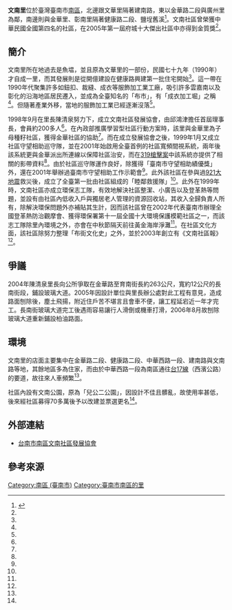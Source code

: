 {{Primarysources}}
{{ROC Village or Li Info
| Village/LiName = 文南
| Village/Li = 里
| City/CountyName = 臺南市
| DivName = 南區
| OldName = 
| AreaTotal = 0.350860
| Sub = 28
| HouseholdTotal = 1881
| YearMonth = 2010年2月
| PopTotal = 5456 
| Male = 2610
| Female = 2846
| Longitude = 
| Latitude = 
| Neighbors = [[文華里_(臺南市南區)|文華里]]、[[廣州里_(臺南市南區)|廣州里]]、[[金華里_(臺南市南區)|金華里]]、<br/>[[彰南里(臺南市南區)|彰南里]]、[[文平里_(臺南市南區)|文平里]]
| MapLocation = 臺南市南區文南里.svg
| Head = 陳清泉
| Address = 長南街32號
| Website =
| Photo = 
| Photo size = 170px
| Caption = 
| DataSource = [http://tn.village.tnn.tw/village05.html?id=524 數位台南村-{里}-通]
}}
'''文南里'''位於臺灣臺南市[[南區_(台南市)|南區]]，北邊跟文華里隔著建南路，東以金華路二段與廣州里為鄰，南邊則與金華里、彰南里隔著健康路二段、鹽埕舊溪<ref name="府">{{cite book | language = zh-tw | publisher = 國立成功大學健康城市研究中心 | title =《府城傑出社區之旅》 | editor = 胡淑貞、陳世明、蔡篤堅 主編 | isbn =986-00-5441-X |pages=1－11頁|date=2006年5月}}</ref>。文南社區曾榮獲中華民國全國第四名的社區，在2005年第一屆府城十大傑出社區中亦得到金質獎<ref name="府"/>。

== 簡介 ==
文南里所在地過去是魚塭，並且原為文華里的一部份，民國七十九年（1990年）才自成一里，而其發展則是從開億建設在健康路興建第一批住宅開始<ref name="府"/>。這一帶在1990年代聚集許多如鈕扣、裁縫、成衣等服飾加工業工廠，吸引許多雲嘉南以及彰化的沿海地區居民遷入，並成為全臺知名的「布市」，有「成衣加工堀」之稱<ref name="府"/>。但隨著產業外移，當地的服飾加工業已經逐漸沒落<ref name="府"/>。

1998年9月在里長陳清泉努力下，成立文南社區發展協會，由邱鴻津擔任首屆理事長，會員約200多人<ref name="府"/>。在內政部推廣學習型社區行動方案時，該里與金華里為子母種籽社區，獲得金華社區的協助<ref name="府"/>。而在成立發展協會之後，1999年1月又成立社區守望相助巡守隊，並在2001年始啟用全臺首例的社區寬頻間視系統，兩年後該系統更與金華派出所連線以保障社區治安，而在[[319槍擊案|319槍擊案]]中該系統亦提供了相關的影帶資料<ref name="府"/>。由於社區巡守隊運作良好，除獲得「臺南市守望相助績優獎」外，還在2001年舉辦過臺南市守望相助工作示範會<ref name="府"/>。此外該社區在參與過[[921大地震|921大地震]]救災後，成立了全臺第一批由社區組成的「睦鄰救援隊」<ref name="府"/>。此外在1999年時，文南社區亦成立環保志工隊，有效地解決社區整潔、小廣告以及登革熱等問題，並設有由社區內低收入戶與獨居老人管理的資源回收站，其收入全歸負責人所有，除解決環保問題外亦補貼其生計，因而該社區曾在2002年代表臺南市辦理全國登革熱防治觀摩會、獲得環保署第十一屆全國十大環境保護模範社區之一，而該志工隊除里內環境之外，亦會在中秋節隔天前往黃金海岸淨灘<ref name="府"/>。在社區文化方面，該社區除努力整理「布街文化史」之外，並於2003年創立有《文南社區報》<ref name="府"/>。

== 爭議 ==
2004年陳清泉里長向公所爭取在金華路至育南街長約263公尺，寬約12公尺的長南街段，鋪設玻璃大道。2005年因設計單位與里長辦公處對此工程有意見，造成路面刨除後，塵土飛揚，附近住戶苦不堪言且會車不便，讓工程延宕近一年才完工。長南街玻璃大道完工後遇雨容易讓行人滑倒或機車打滑，2006年8月故刨除玻璃大道重新鋪設柏油路面。
== 環境 ==
文南里的店面主要集中在金華路二段、健康路二段、中華西路一段、建南路與文南路等地，其餘地區多為住家，而由於中華西路一段為南區通往[[台17線|台17線]]（西濱公路）的要道，故往來人車頻繁<ref name="府"/>。

社區內設有文南公園，原為「兒公二公園」，因設計不佳且髒亂，故使用率甚低，後來經社區募得70多萬後予以改建並票選更名<ref name="府"/>。

== 外部連結 ==
*[https://web.archive.org/web/20110514002317/http://www.wennan.org.tw/index.php 台南市南區文南社區發展協會]

== 參考來源 ==
{{reflist}}

{{臺南市南區}}

[[Category:南區_(臺南市)|Category:南區 (臺南市)]]
[[Category:臺南市南區的里|Category:臺南市南區的里]]